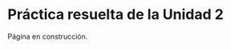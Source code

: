 \thispagestyle{primerapagina}

# Práctica resuelta de la Unidad 2

::: en-construccion
Página en construcción.
:::
